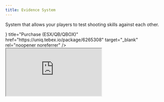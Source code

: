 ```yaml
---
title: Evidence System
---
```



System that allows your players to test shooting skills against each other.

<div style={{ 
  display: 'flex', 
  flexDirection: 'column', 
  gap: '48px',
  alignItems: 'center' 
}}>
  <Cards>
    <Card icon={<FaShoppingBasket />} title="Purchase (ESX/QB/QBOX)" href="https://uniq.tebex.io/package/6265308" target="_blank" rel="noopener noreferrer" />
  </Cards>
  
  <div style={{ position: 'relative', width: '100%', paddingBottom: '56.25%', height: 0, overflow: 'hidden' }}>
    <iframe 
      src="https://www.youtube.com/embed/2ebnSXCvQUM?si=5k_D3_yHS-P7UbKU" 
      title="" 
      style={{ position: 'absolute', top: 0, left: 0, width: '100%', height: '100%', border: 0 }} 
      allow="accelerometer; autoplay; clipboard-write; encrypted-media; gyroscope; picture-in-picture; web-share" 
      referrerPolicy="strict-origin-when-cross-origin" 
      allowFullScreen>
    </iframe>
  </div>
</div>